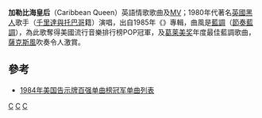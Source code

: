 '''加勒比海皇后'''（Caribbean Queen）英語情歌歌曲及[[MV|MV]]；1980年代著名[[英國|英國]][[黑人|黑人]]歌手{{le|比利·歐遜|Billy Ocean}}（[[千里達與托巴哥|千里達與托巴哥]]籍）演唱，出自1985年《{{le|Suddenly (比利·歐遜專輯)|Suddenly (Billy Ocean album)|Suddenly}}》專輯，曲風是[[藍調|藍調]]（[[節奏藍調|節奏藍調]]），為此歌奪得美國流行音樂排行榜POP冠軍，及[[葛莱美奖|葛莱美奖]]年度最佳藍調歌曲，[[薩克斯風|薩克斯風]]吹奏令人激賞。

==參考==
*[[1984年美国告示牌百强单曲榜冠军单曲列表|1984年美国告示牌百强单曲榜冠军单曲列表]]

[[Category:1985年單曲|C]]
[[Category:英語歌曲|C]]
[[Category:美國歌曲|C]]